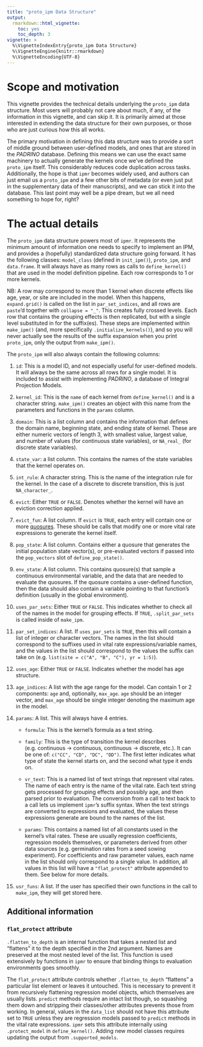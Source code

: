 ---
title: "proto_ipm Data Structure"
output:
  rmarkdown::html_vignette: 
    toc: yes
    toc_depth: 3
vignette: >
  %\VignetteIndexEntry{proto_ipm Data Structure}
  %\VignetteEngine{knitr::rmarkdown}
  %\VignetteEncoding{UTF-8}
---

# Scope and motivation

This vignette provides the technical details underlying the `proto_ipm` data structure. Most users will probably not care about much, if any, of the information in this vignette, and can skip it. It is primarily aimed at those interested in extending the data structure for their own purposes, or those who are just curious how this all works.

The primary motivation in defining this data structure was to provide a sort of middle ground between user-defined models, and ones that are stored in the *PADRINO* database. Defining this means we can use the exact same machinery to actually generate the kernels once we've defined the `proto_ipm` itself. This considerably reduces code duplication across tasks. Additionally, the hope is that `ipmr` becomes widely used, and authors can just email us a `proto_ipm` and a few other bits of metadata (or even just put in the supplementary data of their manuscripts), and we can stick it into the database. This last point may well be a pipe dream, but we all need something to hope for, right?

# The actual details

The `proto_ipm` data structure powers most of `ipmr`. It represents the minimum amount of information one needs to specify to implement an IPM, and provides a (hopefully) standardized data structure going forward. It has the following classes: `model_class` (defined in `init_ipm()`), `proto_ipm`, and `data.frame`. It will always have as many rows as calls to `define_kernel()`  that are used in the model definition pipeline. Each row corresponds to 1 or more kernels. 

NB: A row may correspond to more than 1 kernel when discrete effects like age, year, or site are included in the model. When this happens, `expand.grid()` is called on the list in `par_set_indices`, and all rows are `paste`'d together with `collapse = "_"`. This creates fully crossed levels. Each row that contains the grouping effects is then replicated, but with a single level substituted in for the suffix(es). These steps are implemented within `make_ipm()` (and, more specifically `.initialize_kernels()`), and so you will never actually see the results of the suffix expansion when you print `proto_ipm`, only the output from `make_ipm()`. 

The `proto_ipm` will also always contain the following columns:

1. `id`: This is a model ID, and not especially useful for user-defined models. It will always be the same across all rows for a single model. It is included to assist with implementing *PADRINO*, a database of Integral Projection Models.

2. `kernel_id`: This is the `name` of each kernel from `define_kernel()` and is a character string. `make_ipm()` creates an object with this name from the parameters and functions in the `params` column. 

3. `domain`: This is a list column and contains the information that defines the domain name, beginning state, and ending state of kernel. These are either numeric vectors of length 3, with smallest value, largest value, and number of values (for continuous state variables), or `NA_real_` (for discrete state variables).

4. `state_var`: a list column. This contains the names of the state variables that the kernel operates on.

5. `int_rule`: A character string. This is the name of the integration rule for the kernel. In the case of a discrete to discrete transition, this is just `NA_character_`.

6. `evict`: Either `TRUE` or `FALSE`. Denotes whether the kernel will have an eviction correction applied.

7. `evict_fun`: A list column. If `evict` is `TRUE`, each entry will contain one or more [quosures](https://rlang.r-lib.org/reference/eval_tidy.html). These should be calls that modify one or more vital rate expressions to generate the kernel itself. 

8. `pop_state`: A list column. Contains either a quosure that generates the initial population state vector(s), or pre-evaluated vectors if passed into the `pop_vectors` slot of `define_pop_state()`.

9. `env_state`: A list column. This contains quosure(s) that sample a continuous environmental variable, and the data that are needed to evaluate the quosures. If the quosure contains a user-defined function, then the data should also contain a variable pointing to that function's definition (usually in the global environment).

10. `uses_par_sets`: Either `TRUE` or `FALSE`. This indicates whether to check all of the names in the model for grouping effects. If `TRUE`, `.split_par_sets` is called inside of `make_ipm`. 

11. `par_set_indices`: A list. If `uses_par_sets` is `TRUE`, then this will contain a list of integer or character vectors. The names in the list should correspond to the suffixes used in vital rate expressions/variable names, and the values in the list should correspond to the values the suffix can take on (e.g. `list(site = c("A", "B", "C"), yr = 1:5)`).

12. `uses_age`: Either `TRUE` or `FALSE`. Indicates whether the model has age structure.

13. `age_indices`: A list with the age range for the model. Can contain 1 or 2 components: `age` and, optionally, `max_age`. `age` should be an integer vector, and `max_age` should be single integer denoting the maximum age in the model.

14. `params`: A list. This will always have 4 entries. 

    - `formula`: This is the kernel's formula as a text string.
    
    - `family`: This is the type of transition the kernel describes (e.g. continuous -> continuous, continuous -> discrete, etc.). It can be one of: `c("CC", "CD", "DC", "DD")`. The first letter indicates what type of state the kernel starts on, and the second what type it ends on.
    
    - `vr_text`: This is a named list of text strings that represent vital rates. The name of each entry is the name of the vital rate. Each text string gets processed for grouping effects and possibly age, and then parsed prior to evaluation. The conversion from a call to text back to a call lets us implement `ipmr`'s suffix syntax. When the text strings are converted to expressions and evaluated, the values these expressions generate are bound to the names of the list.
    
    - `params`: This contains a named list of all constants used in the kernel's vital rates. These are usually regression coefficients, regression models themselves, or parameters derived from other data sources (e.g. germination rates from a seed sowing experiment). For coefficients and raw parameter values, each name in the list should only correspond to a single value. In addition, all values in this list will have a `"flat_protect"` attribute appended to them. See below for more details. 
    
15. `usr_funs`: A list. If the user has specified their own functions in the call to `make_ipm`, they will get stored here. 


## Additional information

### `flat_protect` attribute

`.flatten_to_depth` is an internal function that takes a nested list and "flattens" it to the depth specified in the 2nd argument. Names are preserved at the most nested level of the list. This function is used extensively by functions in `ipmr` to ensure that binding things to evaluation environments goes smoothly. 

The `flat_protect` attribute controls whether `.flatten_to_depth` "flattens" a particular list element or leaves it untouched. This is necessary to prevent it from recursively flattening regression model objects, which themselves are usually lists. `predict` methods require an intact list though, so squashing them down and stripping their classes/other attributes prevents those from working. In general, values in the `data_list` should not have this attribute set to `TRUE` unless they are regression models passed to `predict` methods in the vital rate expressions. `ipmr` sets this attribute internally using `.protect_model` in `define_kernel()`. Adding new model classes requires updating the output from `.supported_models`. 

